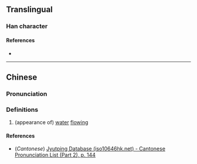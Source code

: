 {{character info/new}}
==Translingual==

===Han character===
{{Han char|rn=85|rad=水|as=12|sn=15|four=|canj=EGBT|ids=⿰氵壹}}

====References====
* {{Han ref|kx=0650.240|dkj=18282|dj=1061.050|hdz=31736.050|uh=6F71|ud=28529}}

----

==Chinese==
{{zh-forms}}

===Pronunciation===
{{zh-pron
|m=yē
|c=jan1
|mc=
|oc=
|ma=
|cat=n
}}

===Definitions===
{{zh-hanzi}}

# (appearance of) [[water]] [[flow]]ing

====References====
* (''Cantonese'') [http://www.iso10646hk.net/jp/document/download.jsp Jyutping Database (iso10646hk.net) - Cantonese Pronunciation List (Part 2), p. 144]